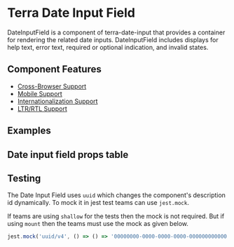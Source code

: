 


<Badge />

# Terra Date Input Field

DateInputField is a component of terra-date-input that provides a container for rendering the related date inputs. DateInputField includes displays for help text, error text, required or optional indication, and invalid states.

## Component Features

 * [Cross-Browser Support](https://engineering.cerner.com/terra-ui/contributing/terra-ui/component-standards#cross-browser-support)
 * [Mobile Support](https://engineering.cerner.com/terra-ui/contributing/terra-ui/component-standards#mobile-support)
 * [Internationalization Support](https://engineering.cerner.com/terra-ui/contributing/terra-ui/component-standards#internationalization-i18n-support)
 * [LTR/RTL Support](https://engineering.cerner.com/terra-ui/contributing/terra-ui/component-standards#ltr--rtl-support)

## Examples
<DefaultDateInputField title='Default DateInputField' />
<RequiredDateInputField title='Required DateInputField' />
<HideRequiredDateInputField  title='Hide Required DateInputField' />
<InlineDateInputField title='Inline DateInputField'/>
<OptionalDateInputField title='Optional DateInputField' />
<MonthDayYearDateInputField title='Month Day Year Display Format DateInputField' />
<DayMonthYearDateInputField title='Day Month Year Display Format DateInputField' />
<IncompleteDateInputField title='Incomplete DateInputField' description='Applies theme-specific styling for incomplete. ***Note: Only use incomplete if given specific guidance, reserved for specific applications when no value has been provided. Not for general use.***' />

## Date input field props table
<DateInputFieldPropsTable />

## Testing

The Date Input Field uses `uuid` which changes the component's description id dynamically. To mock it in jest test teams can use `jest.mock`.

If teams are using `shallow` for the tests then the mock is not required. But if using `mount` then the teams must use the mock as given below.

```js
jest.mock('uuid/v4', () => () => '00000000-0000-0000-0000-000000000000');
```
